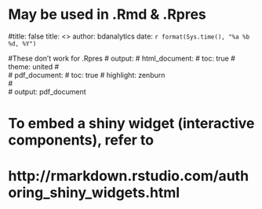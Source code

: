 # May be used in .Rmd & .Rpres

#title: false
title: <<Topic Name>>
author: bdanalytics
date: `r format(Sys.time(), "%a %b %d, %Y")`

#These don't work for .Rpres
# output:
#     html_document:
#         toc: true
#         theme: united
#         
#     pdf_document:
#         toc: true
#         highlight: zenburn    
#         
# output: pdf_document

# To embed a shiny widget (interactive components), refer to 
#   http://rmarkdown.rstudio.com/authoring_shiny_widgets.html        